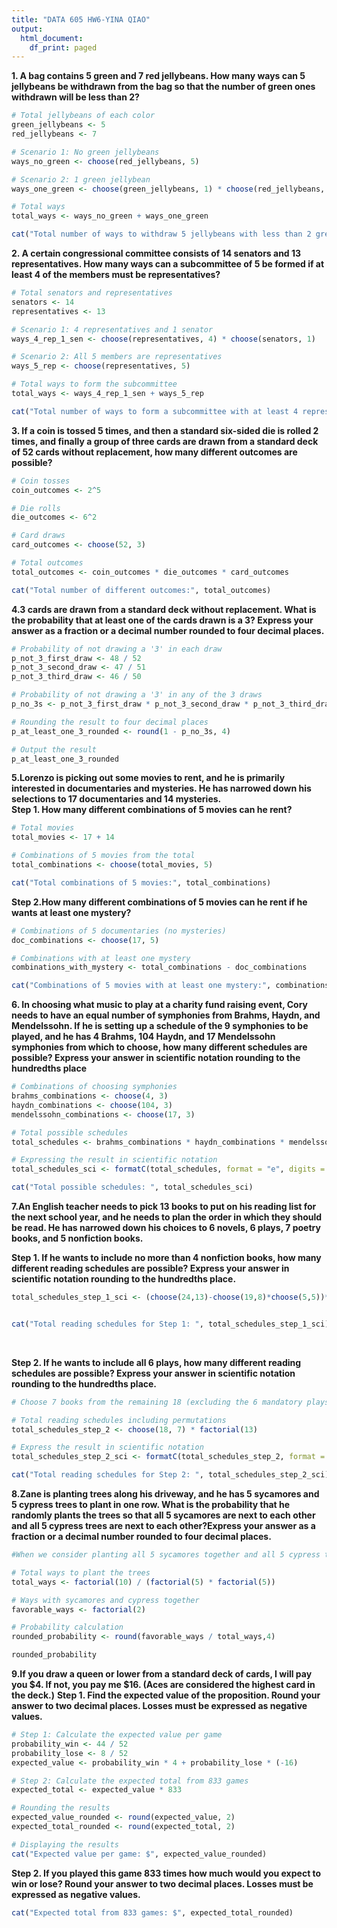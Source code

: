 ```yaml
---
title: "DATA 605 HW6-YINA QIAO"
output:
  html_document:
    df_print: paged
---
```


**1. A bag contains 5 green and 7 red jellybeans. How many ways can 5 jellybeans be withdrawn from the bag so that the number of green ones withdrawn will be less than 2?**
```r
# Total jellybeans of each color
green_jellybeans <- 5
red_jellybeans <- 7

# Scenario 1: No green jellybeans
ways_no_green <- choose(red_jellybeans, 5)

# Scenario 2: 1 green jellybean
ways_one_green <- choose(green_jellybeans, 1) * choose(red_jellybeans, 4)

# Total ways
total_ways <- ways_no_green + ways_one_green

cat("Total number of ways to withdraw 5 jellybeans with less than 2 green ones:", total_ways)

```

**2. A certain congressional committee consists of 14 senators and 13 representatives. How many ways can a subcommittee of 5 be formed if at least 4 of the members must be representatives?**


```r
# Total senators and representatives
senators <- 14
representatives <- 13

# Scenario 1: 4 representatives and 1 senator
ways_4_rep_1_sen <- choose(representatives, 4) * choose(senators, 1)

# Scenario 2: All 5 members are representatives
ways_5_rep <- choose(representatives, 5)

# Total ways to form the subcommittee
total_ways <- ways_4_rep_1_sen + ways_5_rep

cat("Total number of ways to form a subcommittee with at least 4 representatives:", total_ways)

```


**3. If a coin is tossed 5 times, and then a standard six-sided die is rolled 2 times, and finally a group of three cards are drawn from a standard deck of 52 cards without replacement, how many different outcomes are possible?**

```r
# Coin tosses
coin_outcomes <- 2^5

# Die rolls
die_outcomes <- 6^2

# Card draws
card_outcomes <- choose(52, 3)

# Total outcomes
total_outcomes <- coin_outcomes * die_outcomes * card_outcomes

cat("Total number of different outcomes:", total_outcomes)
```

**4.3 cards are drawn from a standard deck without replacement. What is the probability that at least one of the cards drawn is a 3? Express your answer as a fraction or a decimal number rounded to four decimal places.**

```r
# Probability of not drawing a '3' in each draw
p_not_3_first_draw <- 48 / 52
p_not_3_second_draw <- 47 / 51
p_not_3_third_draw <- 46 / 50

# Probability of not drawing a '3' in any of the 3 draws
p_no_3s <- p_not_3_first_draw * p_not_3_second_draw * p_not_3_third_draw

# Rounding the result to four decimal places
p_at_least_one_3_rounded <- round(1 - p_no_3s, 4)

# Output the result
p_at_least_one_3_rounded

```

**5.Lorenzo is picking out some movies to rent, and he is primarily interested in documentaries and mysteries. He has narrowed down his selections to 17 documentaries and 14 mysteries.**
\n\
**Step 1. How many different combinations of 5 movies can he rent?**

```r
# Total movies
total_movies <- 17 + 14

# Combinations of 5 movies from the total
total_combinations <- choose(total_movies, 5)

cat("Total combinations of 5 movies:", total_combinations)

```

**Step 2.How many different combinations of 5 movies can he rent if he wants at least
one mystery?**


```r
# Combinations of 5 documentaries (no mysteries)
doc_combinations <- choose(17, 5)

# Combinations with at least one mystery
combinations_with_mystery <- total_combinations - doc_combinations

cat("Combinations of 5 movies with at least one mystery:", combinations_with_mystery)

```

**6. In choosing what music to play at a charity fund raising event, Cory needs to have an equal number of symphonies from Brahms, Haydn, and Mendelssohn. If he is setting up a schedule of the 9 symphonies to be played, and he has 4 Brahms, 104 Haydn, and 17 Mendelssohn symphonies from which to choose, how many different schedules are possible? Express your answer in scientific notation rounding to the hundredths place**


```r
# Combinations of choosing symphonies
brahms_combinations <- choose(4, 3)
haydn_combinations <- choose(104, 3)
mendelssohn_combinations <- choose(17, 3)

# Total possible schedules
total_schedules <- brahms_combinations * haydn_combinations * mendelssohn_combinations * factorial(9)

# Expressing the result in scientific notation
total_schedules_sci <- formatC(total_schedules, format = "e", digits = 2)

cat("Total possible schedules: ", total_schedules_sci)

```

**7.An English teacher needs to pick 13 books to put on his reading list for the next school
year, and he needs to plan the order in which they should be read. He has narrowed
down his choices to 6 novels, 6 plays, 7 poetry books, and 5 nonfiction books.**
\n\

**Step 1. If he wants to include no more than 4 nonfiction books, how many different
reading schedules are possible? Express your answer in scientific notation rounding to
the hundredths place.**

```r
total_schedules_step_1_sci <- (choose(24,13)-choose(19,8)*choose(5,5))*factorial(13)


cat("Total reading schedules for Step 1: ", total_schedules_step_1_sci)

```

\n\

**Step 2. If he wants to include all 6 plays, how many different reading schedules are
possible? Express your answer in scientific notation rounding to the hundredths place.**

```r
# Choose 7 books from the remaining 18 (excluding the 6 mandatory plays)

# Total reading schedules including permutations
total_schedules_step_2 <- choose(18, 7) * factorial(13)

# Express the result in scientific notation
total_schedules_step_2_sci <- formatC(total_schedules_step_2, format = "e", digits = 2)

cat("Total reading schedules for Step 2: ", total_schedules_step_2_sci)

```

**8.Zane is planting trees along his driveway, and he has 5 sycamores and 5 cypress trees to plant in one row. What is the probability that he randomly plants the trees so that all 5 sycamores are next to each other and all 5 cypress trees are next to each other?Express your answer as a fraction or a decimal number rounded to four decimal places. **

```r
#When we consider planting all 5 sycamores together and all 5 cypress trees together, we can think of each group of 5 trees as a single unit. Thus, we have 2 units to arrange, which can be done in 2! ways (either sycamores first or cypress first).

# Total ways to plant the trees
total_ways <- factorial(10) / (factorial(5) * factorial(5))

# Ways with sycamores and cypress together
favorable_ways <- factorial(2)

# Probability calculation
rounded_probability <- round(favorable_ways / total_ways,4)

rounded_probability

```


**9.If you draw a queen or lower from a standard deck of cards, I will pay you $4. If not, you pay me $16. (Aces are considered the highest card in the deck.)**
**Step 1. Find the expected value of the proposition. Round your answer to two decimal
places. Losses must be expressed as negative values.**

```r
# Step 1: Calculate the expected value per game
probability_win <- 44 / 52
probability_lose <- 8 / 52
expected_value <- probability_win * 4 + probability_lose * (-16)

# Step 2: Calculate the expected total from 833 games
expected_total <- expected_value * 833

# Rounding the results
expected_value_rounded <- round(expected_value, 2)
expected_total_rounded <- round(expected_total, 2)

# Displaying the results
cat("Expected value per game: $", expected_value_rounded)


```

**Step 2. If you played this game 833 times how much would you expect to win or lose?
Round your answer to two decimal places. Losses must be expressed as negative
values. **

```r
cat("Expected total from 833 games: $", expected_total_rounded)
```

